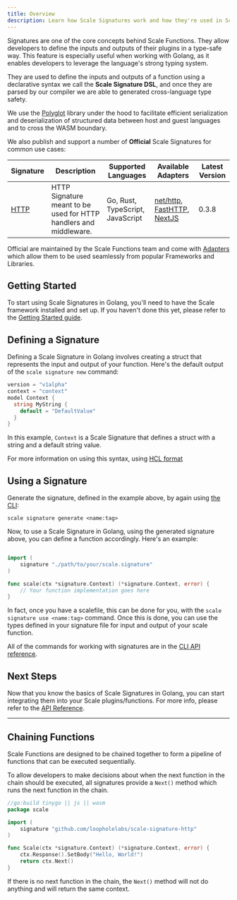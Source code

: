 ```yaml
---
title: Overview
description: Learn how Scale Signatures work and how they're used in Scale Functions.
---
```


Signatures are one of the core concepts behind Scale Functions. They allow developers to define the inputs and outputs of their plugins in a type-safe way. This feature is especially useful when working with Golang, as it enables developers to leverage the language's strong typing system.

They are used to define the inputs and outputs of a function using a declarative syntax we call the **Scale Signature DSL**,
and once they are parsed by our compiler we are able to generated cross-language type safety.

We use the [Polyglot](https://github.com/loopholelabs/polyglot-go) library under the hood to facilitate efficient
serialization and deserialization of structured data between host and guest languages and to cross the WASM boundary.

We also publish and support a number of **Official** Scale Signatures for common use cases:

| Signature                  | Description                                                        | Supported Languages              | Available Adapters                                                                                                                                           | Latest Version |
|----------------------------|--------------------------------------------------------------------|----------------------------------|--------------------------------------------------------------------------------------------------------------------------------------------------------------|----------------|
| [HTTP](/signatures/http)   | HTTP Signature meant to be used for HTTP handlers and middleware.  | Go, Rust, TypeScript, JavaScript | [net/http](/languages/golang/adapters/net-http), [FastHTTP](/languages/golang/adapters/fasthttp), [NextJS](/languages/javascript-typescript/adapters/nextjs) | 0.3.8          |

Official are maintained by the Scale Functions team and come with [Adapters](/languages/golang/adapters/net-http) which
allow them to be used seamlessly from popular Frameworks and Libraries.

## Getting Started

To start using Scale Signatures in Golang, you'll need to have the Scale framework installed and set up. If you haven't done this yet, please refer to the [Getting Started guide](https://scale.sh/docs/getting-started/overview).

## Defining a Signature

Defining a Scale Signature in Golang involves creating a struct that represents the input and output of your function. Here's the default output of the `scale signature new` command:

```go
version = "v1alpha"
context = "context"
model Context {
  string MyString {
    default = "DefaultValue"
  }
}
```

In this example, `Context` is a Scale Signature that defines a struct  with a string and a default string value.

For more information on using this syntax, using [HCL format](/signatures/hcl.mdx)

## Using a Signature

Generate the signature, defined in the example above, by again using [the CLI](/cli/reference/signatures):

```
scale signature generate <name:tag>
```


Now, to use a Scale Signature in Golang, using the generated signature above, you can define a function accordingly. Here's an example:


```go

import (
    signature "./path/to/your/scale.signature"
)

func scale(ctx *signature.Context) (*signature.Context, error) {
    // Your function implementation goes here
}
```

In fact, once you have a scalefile, this can be done for you, with the `scale signature use <name:tag>` command. Once this is done, you can use the types defined in your signature file for input and output of your scale function.

All of the commands for working with signatures are in the [CLI API reference](/cli/reference/signatures).

## Next Steps

Now that you know the basics of Scale Signatures in Golang, you can start integrating them into your Scale plugins/functions. For more info, please refer to the [API Reference](/cli/reference/signatures).

---

## Chaining Functions

Scale Functions are designed to be chained together to form a pipeline of functions that can be executed sequentially.

To allow developers to make decisions about when the next function in the chain should be executed, all signatures provide a
`Next()` method which runs the next function in the chain.

```go
//go:build tinygo || js || wasm
package scale

import (
    signature "github.com/loopholelabs/scale-signature-http"
)

func Scale(ctx *signature.Context) (*signature.Context, error) {
    ctx.Response().SetBody("Hello, World!")
    return ctx.Next()
}
```

If there is no next function in the chain, the `Next()` method will not do anything and will return the same context.
